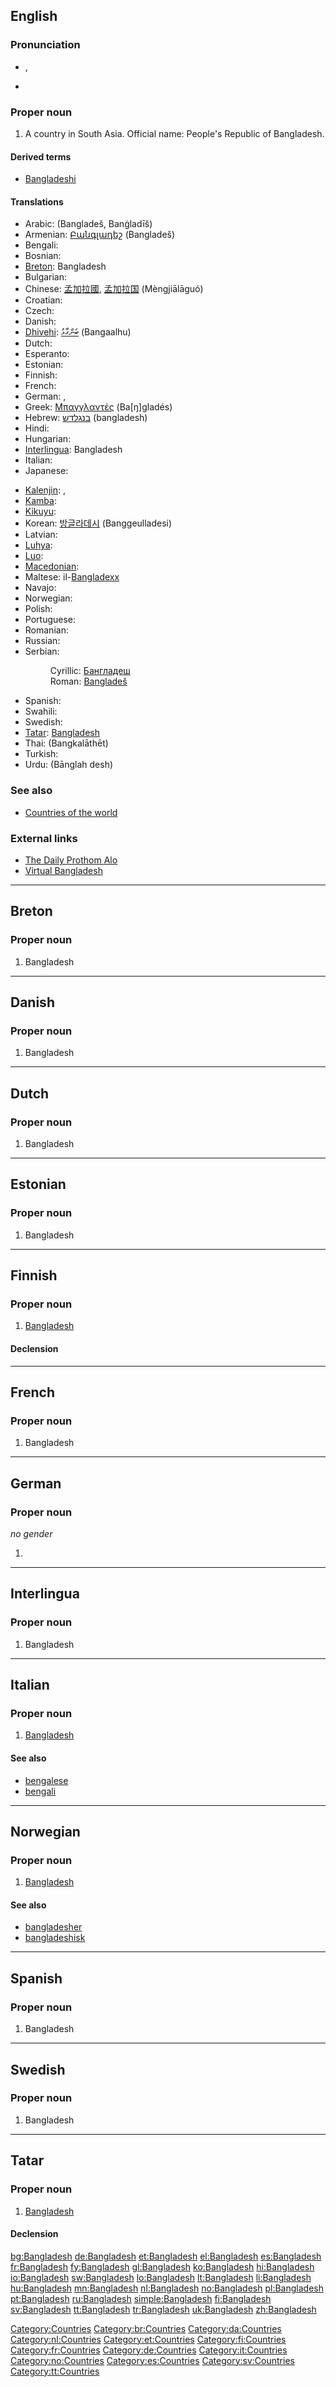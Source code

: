 ==English==

===Pronunciation===
* {{IPA|/bæŋ.glɜˈdɛʃ/}}, {{SAMPA|/b{N.gl3"dES/}}
* {{rhymes|ɛʃ}}

===Proper noun===
{{en-proper noun}}

# A country in South Asia. Official name: People's Republic of Bangladesh.

====Derived terms====
* [[Bangladeshi]]

====Translations====
{{trans-top|country}}
* Arabic: {{Arab|[[بنغلاديش]]}} (Bangladeš, Banġladīš) {{m}}
* Armenian: [[Բանգլադեշ]] (Bangladeš)
* Bengali: {{t+|bn|বাংলাদেশ|sc=Beng|xs=Bengali}}
* Bosnian: {{t-|bs|Bangladeš|m}}
* [[Breton]]: Bangladesh
* Bulgarian: {{t+|bg|Бангладеш|sc=Cyrl}}
* Chinese: [[孟加拉國]], [[孟加拉国]] (Mèngjiālāguó)
* Croatian: {{t-|hr|Bangladeš|m}}
* Czech: {{t+|cs|Bangladéš}}
* Danish: {{t-|da|Bangladesh}}
* [[Dhivehi]]: [[ބަންގާޅު]] (Bangaalhu)
* Dutch: {{t+|nl|Bangladesh}}
* Esperanto: {{t-|eo|Bangladeŝo|xs=Esperanto}}
* Estonian: {{t+|et|Bangladesh}}
* Finnish: {{t+|fi|Bangladesh}}
* French: {{t+|fr|Bangladesh|m}}
* German: {{t+|de|Bangladesch}}, {{t+|de|Bangladesh}}
* Greek: [[Μπαγγλαντές]] (Ba[ŋ]gladés) {{n}}
* Hebrew: [[בנגלדש]] (bangladesh)
* Hindi: {{t+|hi|बांग्लादेश|tr=Bānglādesh|xs=Hindi}}
* Hungarian: {{t+|hu|Banglades}}
* [[Interlingua]]: Bangladesh
* Italian: {{t-|it|Bangladesh|m}}
* Japanese: {{t+|ja|バングラデシュ|tr=Banguradeshu|sc=Jpan}}
{{trans-mid}}
* [[Kalenjin]]: {{tø|kln|Bangladesh}},  {{tø|kln|Bangladesh}}
* [[Kamba]]: {{tø|kam|Bangladeshi}}
* [[Kikuyu]]: {{tø|ki|Bangladesh}}
* Korean: [[방글라데시]] (Banggeulladesi)
* Latvian: {{t|lv|Bangladeša}}
* [[Luhya]]: {{tø|luy|Ebangladesh}}
* [[Luo]]: {{tø|luo|Bangladesh}}
* [[Macedonian]]: {{t+|mk|Бангладеш|m|tr=Bángladeš|xs=Macedonian}}
* Maltese: il-[[Bangladexx]]
* Navajo: {{tø|nv|Bangla bikéyah}}
* Norwegian: {{t+|no|Bangladesh}}
* Polish: {{t+|pl|Bangladesz|m}}
* Portuguese: {{t+|pt|Bangladeche}}
* Romanian: {{t-|ro|Bangladesh|n}}
* Russian: {{t+|ru|Бангладеш|m|tr=Bangladéš|sc=Cyrl}}
* Serbian:
*: Cyrillic: [[Бангладеш#Serbian|Бангладеш]] {{m}}
*: Roman: [[Bangladeš#Serbian|Bangladeš]] {{m}}
* Spanish: {{t+|es|Bangladesh|m}}
* Swahili: {{t+|sw|Bangladeshi|xs=Swahili}}
* Swedish: {{t+|sv|Bangladesh}}
* [[Tatar]]: [[Bangladesh#Tatar|Bangladesh]]
* Thai: {{Thai|[[บังกลาเทศ]]}} (Bangkalāthēt)
* Turkish: {{t+|tr|Bangladeş}}
* Urdu: {{ur-Arab|[[بانگلہ دیش]]}} (Bānglah desh)
{{trans-bottom}}

===See also===
* [[Appendix:Countries of the world|Countries of the world]]

===External links===
* [http://www.prothom-alo.net The Daily Prothom Alo]
* [http://www.virtualbangladesh.com/ Virtual Bangladesh]

[[Category:Countries]]

----

==Breton==

===Proper noun===
{{infl|br|proper noun}}

# Bangladesh

[[Category:br:Countries]]

----

==Danish==

===Proper noun===
{{infl|da|proper noun}}

# Bangladesh

[[Category:da:Countries]]

----

==Dutch==

===Proper noun===
{{infl|nl|proper noun}}

# Bangladesh

[[Category:nl:Countries]]

----

==Estonian==

===Proper noun===
{{infl|et|proper noun}}

# Bangladesh

[[Category:et:Countries]]

----

==Finnish==
{{wikipedia|lang=fi}}

===Proper noun===
{{infl|fi|proper noun}}

# [[#English|Bangladesh]]

====Declension====
{{fi-decl-tuoli|Bangladesh|np=1}}

[[Category:fi:Countries]]

----

==French==

===Proper noun===
{{infl|fr|proper noun|g=m}}

# Bangladesh

[[Category:fr:Countries]]

----

==German==

===Proper noun===
{{infl|de|proper noun}} ''no gender''

# {{alternative spelling of|[[Bangladesch]]|lang=German}}

[[Category:de:Countries]]

----

==Interlingua==

===Proper noun===
{{infl|ia|proper noun}}

# Bangladesh

----

==Italian==
{{wikipedia|lang=it}}

===Proper noun===
{{infl|it|proper noun|g=m}}

# [[#English|Bangladesh]]

====See also====
* [[bengalese]]
* [[bengali]]

[[Category:it:Countries]]

----

==Norwegian==

===Proper noun===
{{infl|no|proper noun}}

# [[#English|Bangladesh]]

====See also====
* [[bangladesher]]
* [[bangladeshisk]]

[[Category:no:Countries]]

----

==Spanish==

===Proper noun===
{{infl|es|proper noun|g=m}}

# Bangladesh

[[Category:es:Countries]]

----

==Swedish==

===Proper noun===
{{infl|sv|proper noun}}

# Bangladesh

[[Category:sv:Countries]]

----

==Tatar==

===Proper noun===
{{infl|tt|proper noun}}

# [[Bangladesh#english|Bangladesh]]

====Declension====
{{tt-latin-noun|nıñ|ga|nı|da|dan}}

[[Category:tt:Countries]]

[[bg:Bangladesh]]
[[de:Bangladesh]]
[[et:Bangladesh]]
[[el:Bangladesh]]
[[es:Bangladesh]]
[[fr:Bangladesh]]
[[fy:Bangladesh]]
[[gl:Bangladesh]]
[[ko:Bangladesh]]
[[hi:Bangladesh]]
[[io:Bangladesh]]
[[sw:Bangladesh]]
[[lo:Bangladesh]]
[[lt:Bangladesh]]
[[li:Bangladesh]]
[[hu:Bangladesh]]
[[mn:Bangladesh]]
[[nl:Bangladesh]]
[[no:Bangladesh]]
[[pl:Bangladesh]]
[[pt:Bangladesh]]
[[ru:Bangladesh]]
[[simple:Bangladesh]]
[[fi:Bangladesh]]
[[sv:Bangladesh]]
[[tt:Bangladesh]]
[[tr:Bangladesh]]
[[uk:Bangladesh]]
[[zh:Bangladesh]]